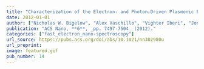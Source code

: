 ```yaml
---
title: "Characterization of the Electron- and Photon-Driven Plasmonic Excitations of Metal Nanorods"
date: 2012-01-01
author: ["Nicholas W. Bigelow", "Alex Vaschillo", "Vighter Iberi", "Jon P. Camden", "David J. Masiello"]
publication: "ACS Nano, **6**, _pp. 7497-7504_ (2012)."
categories: ["fast_electron_nano-spectroscopy"]
url_source: https://pubs.acs.org/doi/abs/10.1021/nn302980u
url_preprint: 
image: featured.gif
pub_number: 14
---
```

